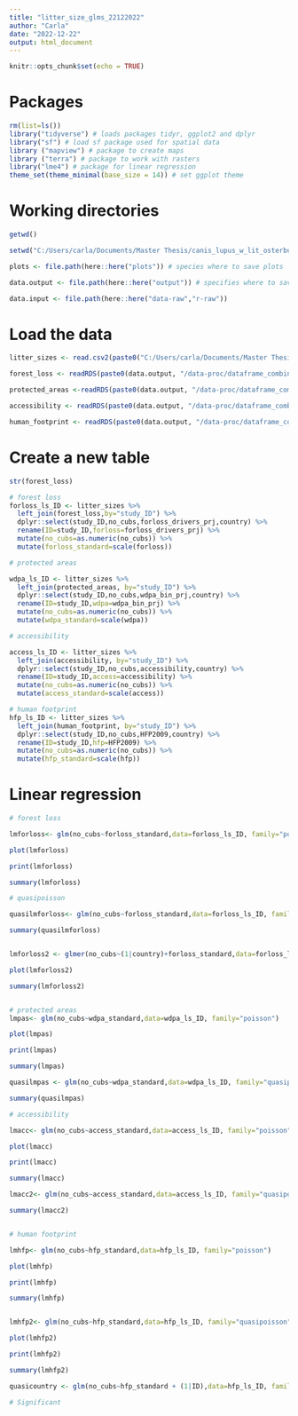 ```yaml
---
title: "litter_size_glms_22122022"
author: "Carla"
date: "2022-12-22"
output: html_document
---
```


```r
knitr::opts_chunk$set(echo = TRUE)
```

# Packages 

```r
rm(list=ls())
library("tidyverse") # loads packages tidyr, ggplot2 and dplyr
library("sf") # load sf package used for spatial data
library ("mapview") # package to create maps
library ("terra") # package to work with rasters
library("lme4") # package for linear regression
theme_set(theme_minimal(base_size = 14)) # set ggplot theme 
```


# Working directories 
``` r
getwd()

setwd("C:/Users/carla/Documents/Master Thesis/canis_lupus_w_lit_osterburg_c")

plots <- file.path(here::here("plots")) # species where to save plots

data.output <- file.path(here::here("output")) # specifies where to save outputs

data.input <- file.path(here::here("data-raw","r-raw")) 

```

# Load the data

``` r

litter_sizes <- read.csv2(paste0("C:/Users/carla/Documents/Master Thesis/canis_lupus_w_lit_osterburg_c/data-raw/r-raw/no_cubs_21122022.csv"), header=TRUE, sep=";", dec = ".")

forest_loss <- readRDS(paste0(data.output, "/data-proc/dataframe_combined_buffer_forloss2022-12-20.rds"))

protected_areas <-readRDS(paste0(data.output, "/data-proc/dataframe_combined_buffer_wdpa2022-12-21.rds"))

accessibility <- readRDS(paste0(data.output, "/data-proc/dataframe_combined_buffer_access2022-12-20.rds"))

human_footprint <- readRDS(paste0(data.output, "/data-proc/dataframe_combined_buffer_hfp2022-12-21.rds"))

```


# Create a new table

``` r

str(forest_loss)

# forest loss
forloss_ls_ID <- litter_sizes %>%
  left_join(forest_loss,by="study_ID") %>%
  dplyr::select(study_ID,no_cubs,forloss_drivers_prj,country) %>%
  rename(ID=study_ID,forloss=forloss_drivers_prj) %>%
  mutate(no_cubs=as.numeric(no_cubs)) %>%
  mutate(forloss_standard=scale(forloss))

# protected areas 

wdpa_ls_ID <- litter_sizes %>%
  left_join(protected_areas, by="study_ID") %>%
  dplyr::select(study_ID,no_cubs,wdpa_bin_prj,country) %>%
  rename(ID=study_ID,wdpa=wdpa_bin_prj) %>%
  mutate(no_cubs=as.numeric(no_cubs)) %>%
  mutate(wdpa_standard=scale(wdpa))

# accessibility 

access_ls_ID <- litter_sizes %>%
  left_join(accessibility, by="study_ID") %>%
  dplyr::select(study_ID,no_cubs,accessibility,country) %>%
  rename(ID=study_ID,access=accessibility) %>%
  mutate(no_cubs=as.numeric(no_cubs)) %>%
  mutate(access_standard=scale(access))

# human footprint
hfp_ls_ID <- litter_sizes %>%
  left_join(human_footprint, by="study_ID") %>%
  dplyr::select(study_ID,no_cubs,HFP2009,country) %>%
  rename(ID=study_ID,hfp=HFP2009) %>%
  mutate(no_cubs=as.numeric(no_cubs)) %>%
  mutate(hfp_standard=scale(hfp))

```


# Linear regression

``` r
# forest loss

lmforloss<- glm(no_cubs~forloss_standard,data=forloss_ls_ID, family="poisson")

plot(lmforloss)

print(lmforloss)

summary(lmforloss)

# quasipoisson 

quasilmforloss<- glm(no_cubs~forloss_standard,data=forloss_ls_ID, family="quasipoisson")

summary(quasilmforloss)


lmforloss2 <- glmer(no_cubs~(1|country)+forloss_standard,data=forloss_ls_ID, family="poisson")

plot(lmforloss2)

summary(lmforloss2)


# protected areas
lmpas<- glm(no_cubs~wdpa_standard,data=wdpa_ls_ID, family="poisson")

plot(lmpas)

print(lmpas)

summary(lmpas)

quasilmpas <- glm(no_cubs~wdpa_standard,data=wdpa_ls_ID, family="quasipoisson")

summary(quasilmpas)

# accessibility

lmacc<- glm(no_cubs~access_standard,data=access_ls_ID, family="poisson")

plot(lmacc)

print(lmacc)

summary(lmacc)

lmacc2<- glm(no_cubs~access_standard,data=access_ls_ID, family="quasipoisson")

summary(lmacc2)


# human footprint 

lmhfp<- glm(no_cubs~hfp_standard,data=hfp_ls_ID, family="poisson")

plot(lmhfp)

print(lmhfp)

summary(lmhfp)


lmhfp2<- glm(no_cubs~hfp_standard,data=hfp_ls_ID, family="quasipoisson")

plot(lmhfp2)

print(lmhfp2)

summary(lmhfp2)

quasicountry <- glm(no_cubs~hfp_standard + (1|ID),data=hfp_ls_ID, family="quasipoisson")

# Significant 

```

